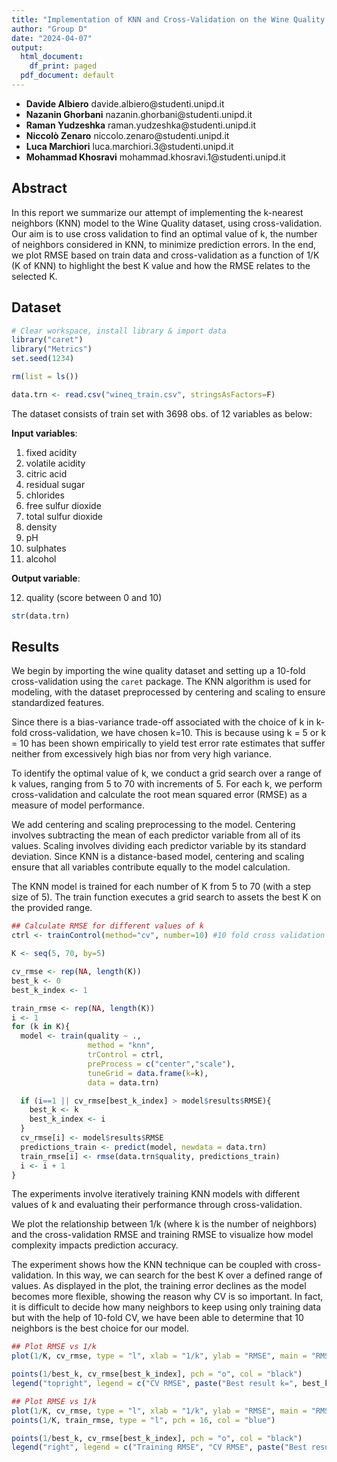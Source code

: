 ```yaml
---
title: "Implementation of KNN and Cross-Validation on the Wine Quality dataset"
author: "Group D"
date: "2024-04-07"
output:
  html_document:
    df_print: paged
  pdf_document: default
---
```


-   **Davide Albiero** davide.albiero@studenti.unipd.it
-   **Nazanin Ghorbani** nazanin.ghorbani@studenti.unipd.it
-   **Raman Yudzeshka** raman.yudzeshka@studenti.unipd.it
-   **Niccolò Zenaro** niccolo.zenaro@studenti.unipd.it
-   **Luca Marchiori** luca.marchiori.3@studenti.unipd.it
-   **Mohammad Khosravi** mohammad.khosravi.1@studenti.unipd.it

## Abstract

In this report we summarize our attempt of implementing the k-nearest neighbors (KNN) model to the Wine Quality dataset, using cross-validation. Our aim is to use cross validation to find an optimal value of k, the number of neighbors considered in KNN, to minimize prediction errors. In the end, we plot RMSE based on train data and cross-validation as a function of 1/K (K of KNN) to highlight the best K value and how the RMSE relates to the selected K.

## Dataset

```r
# Clear workspace, install library & import data
library("caret")
library("Metrics")
set.seed(1234)

rm(list = ls())

data.trn <- read.csv("wineq_train.csv", stringsAsFactors=F)
```

The dataset consists of train set with 3698 obs. of 12 variables as below:

**Input variables**:

1.  fixed acidity
2.  volatile acidity
3.  citric acid
4.  residual sugar
5.  chlorides
6.  free sulfur dioxide
7.  total sulfur dioxide
8.  density
9.  pH
10. sulphates
11. alcohol

**Output variable**:

12. quality (score between 0 and 10)

```r
str(data.trn)
```

## Results
We begin by importing the wine quality dataset and setting up a 10-fold cross-validation using the `caret` package.
The KNN algorithm is used for modeling, with the dataset preprocessed by centering and scaling to ensure standardized features.

Since there is a bias-variance trade-off associated with the choice of k in k-fold cross-validation, we have chosen k=10. This is because using k = 5 or k = 10 has been shown empirically to yield test error rate estimates that suffer neither from excessively high bias nor from very high variance.

To identify the optimal value of k, we conduct a grid search over a range of k values, ranging from 5 to 70 with increments of 5.
For each k, we perform cross-validation and calculate the root mean squared error (RMSE) as a measure of model performance.

We add centering and scaling preprocessing to the model. Centering involves subtracting the mean of each predictor variable from all of its values. Scaling involves dividing each predictor variable by its standard deviation. Since KNN is a distance-based model, centering and scaling ensure that all variables contribute equally to the model calculation.

The KNN model is trained for each number of K from 5 to 70 (with a step size of 5). The train function executes a grid search to assets the best K on the provided range.

```r
## Calculate RMSE for different values of k
ctrl <- trainControl(method="cv", number=10) #10 fold cross validation

K <- seq(5, 70, by=5)

cv_rmse <- rep(NA, length(K))
best_k <- 0
best_k_index <- 1

train_rmse <- rep(NA, length(K))
i <- 1
for (k in K){
  model <- train(quality ~ .,
                 method = "knn",
                 trControl = ctrl,
                 preProcess = c("center","scale"),
                 tuneGrid = data.frame(k=k),
                 data = data.trn)

  if (i==1 || cv_rmse[best_k_index] > model$results$RMSE){
    best_k <- k
    best_k_index <- i
  }
  cv_rmse[i] <- model$results$RMSE
  predictions_train <- predict(model, newdata = data.trn)
  train_rmse[i] <- rmse(data.trn$quality, predictions_train)
  i <- i + 1
}
```

The experiments involve iteratively training KNN models with different values of k and evaluating their performance through cross-validation.

We plot the relationship between 1/k (where k is the number of neighbors) and the cross-validation RMSE and training RMSE to visualize how model complexity impacts prediction accuracy.

The experiment shows how the KNN technique can be coupled with cross-validation.
In this way, we can search for the best K over a defined range of values.
As displayed in the plot, the training error declines as the model becomes more flexible, showing the reason why CV is so important.
In fact, it is difficult to decide how many neighbors to keep using only training data but with the help of 10-fold CV, we have been able to determine that 10 neighbors is the best choice for our model.

```r
## Plot RMSE vs 1/k
plot(1/K, cv_rmse, type = "l", xlab = "1/k", ylab = "RMSE", main = "RMSE vs 1/k", col="red", ylim=c(0.71,0.73))

points(1/best_k, cv_rmse[best_k_index], pch = "o", col = "black")
legend("topright", legend = c("CV RMSE", paste("Best result k=", best_k)), col = c("red", "black"), pch = 16)
```


```r
## Plot RMSE vs 1/k
plot(1/K, cv_rmse, type = "l", xlab = "1/k", ylab = "RMSE", main = "RMSE vs 1/k", col="red", ylim=c(0.56,0.73))
points(1/K, train_rmse, type = "l", pch = 16, col = "blue")

points(1/best_k, cv_rmse[best_k_index], pch = "o", col = "black")
legend("right", legend = c("Training RMSE", "CV RMSE", paste("Best result k=", best_k)), col = c("blue", "red", "black"), pch = 16)
```
